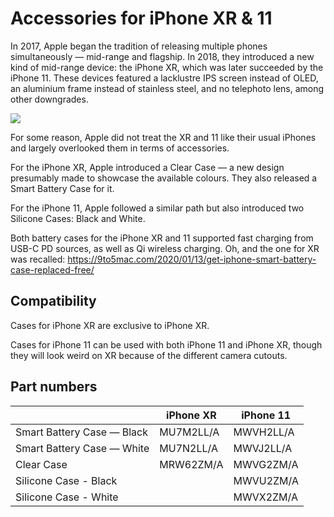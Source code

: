 
# Accessories for iPhone XR & 11

In 2017, Apple began the tradition of releasing multiple phones simultaneously — mid-range and flagship. In 2018, they introduced a new kind of mid-range device: the iPhone XR, which was later succeeded by the iPhone 11. These devices featured a lacklustre IPS screen instead of OLED, an aluminium frame instead of stainless steel, and no telephoto lens, among other downgrades.

<Image
  src="https://applecase.wiki/assets/xr-case.webp"
  width={700}
  height={700}
  layout="responsive"
/>

For some reason, Apple did not treat the XR and 11 like their usual iPhones and largely overlooked them in terms of accessories.

For the iPhone XR, Apple introduced a Clear Case — a new design presumably made to showcase the available colours. They also released a Smart Battery Case for it.

For the iPhone 11, Apple followed a similar path but also introduced two Silicone Cases: Black and White.

Both battery cases for the iPhone XR and 11 supported fast charging from USB-C PD sources, as well as Qi wireless charging. Oh, and the one for XR was recalled: https://9to5mac.com/2020/01/13/get-iphone-smart-battery-case-replaced-free/

## Compatibility

Cases for iPhone XR are exclusive to iPhone XR.

Cases for iPhone 11 can be used with both iPhone 11 and iPhone XR, though they will look weird on XR because of the different camera cutouts.

## Part numbers

|                            | iPhone XR | iPhone 11 |
| -------------------------- | --------- | --------- |
| Smart Battery Case — Black | MU7M2LL/A | MWVH2LL/A |
| Smart Battery Case — White | MU7N2LL/A | MWVJ2LL/A |
| Clear Case                 | MRW62ZM/A | MWVG2ZM/A |
| Silicone Case - Black      |           | MWVU2ZM/A |
| Silicone Case - White      |           | MWVX2ZM/A |
